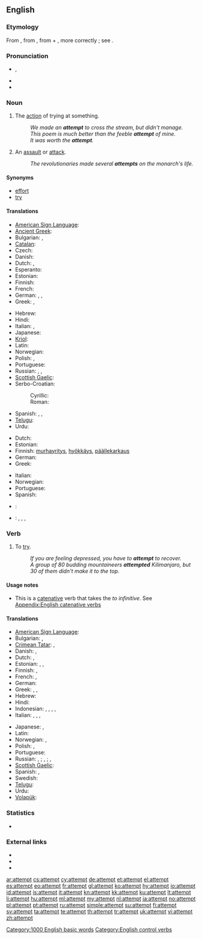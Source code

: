 ==English==

===Etymology===
From {{etyl|fro}} {{term|atempter}}, from {{etyl|la}} {{term|attempto|attemptō|I try, solicit}}, from {{term|ad||to}} + {{term|temptare}}, more correctly {{term|tentare||to try}}; see {{term|tempt}}.

===Pronunciation===
* {{IPA|/əˈtɛmpt/}}, {{SAMPA|/@"tEmpt/}}
* {{audio|en-us-attempt.ogg|Audio (US)}}
* {{rhymes|ɛmpt}}

===Noun===
{{en-noun}}

# The [[action]] of trying at something.
#: ''We made an '''attempt''' to cross the stream, but didn't manage.''
#: ''This poem is much better than the feeble '''attempt''' of mine.''
#: ''It was worth the '''attempt'''.''
# An [[assault]] or [[attack]].
#: ''The revolutionaries made several '''attempts''' on the monarch's life.''

====Synonyms====
* [[effort]]
* [[try]]

====Translations====
{{trans-top|the action of trying at something}}
* [[American Sign Language]]: {{tø|ase|A@NearInsideChesthigh-PalmAcross-A@NearInsideChesthigh-PalmAcross A@InsideChesthigh-PalmDown-A@InsideChesthigh-PalmDown}}
* [[Ancient Greek]]: {{tø|grc|δοκιμή|tr=dokimē|sc=polytonic|xs=Ancient Greek}}
* Bulgarian: {{t+|bg|опит|tr=opit}}, {{t+|bg|проба|tr=proba}}
* [[Catalan]]: {{t|ca|temptativa|f}}
* Czech: {{t-|cs|pokus|m}}
* Danish: {{t-|da|forsøg|n}}
* Dutch: {{t|nl|poging|f}} {{qualifier|an action}}, {{t|nl|probeersel|n}} {{qualifier|making something}}
* Esperanto: {{t-|eo|provo|xs=Esperanto}}
* Estonian: {{t-|et|katse}}
* Finnish: {{t+|fi|yritys}}
* French: {{t+|fr|tentative|f}}
* German: {{t|de|Versuch|m}}, {{t|de|Bestreben|n}}, {{t|de|Bestrebung|f}}
* Greek: {{t+|el|απόπειρα|f|tr=apópeira}}, {{t+|el|προσπάθεια|tr=prospátheia}}
{{trans-mid}}
* Hebrew: {{t+|he|ניסיון|m|tr=nisayón}}
* Hindi: {{t-|hi|कोशिश|f|xs=Hindi|tr=koshish}}
* Italian: {{t+|it|tentativo}}, {{t+|it|sforzo}}
* Japanese: {{t|ja|試み|tr=[[こころみ]], kokoromi}}
* [[Kriol]]: {{tø|rop|shat}}
* Latin: {{t|la|conatus}}
* Norwegian: {{t|no|forsøk|n}}
* Polish: {{t|pl|próba|f}}, {{t|pl|podejście|m}}
* Portuguese: {{t+|pt|tentativa|f}}
* Russian: {{t+|ru|попытка|f|tr=popýtka}}, {{t+|ru|проба|f|tr=próba}}, {{t+|ru|опыт|m|tr=ópyt}}
* [[Scottish Gaelic]]: {{t|gd|feuchainn|f}}
* Serbo-Croatian:
*: Cyrillic:
*: Roman: {{t|sh|pokušaj|m|sc=Latn}}
* Spanish: {{t-|es|tentativa|f}}, {{t-|es|intento|m}}, {{t+|es|ensayo|m}}
* [[Telugu]]: {{t|te|ప్రయత్నం|tr=prayatnam}}
* Urdu: {{t-|ur|کوشش|f|xs=Urdu|tr=koshish}}
{{trans-bottom}}

{{trans-top|attack}}
* Dutch: {{t+|nl|aanslag|m}}
* Estonian: {{t|et|tapmiskatse}}
* Finnish: [[murhayritys]], [[hyökkäys]], [[päällekarkaus]]
* German: {{t+|de|Anschlag|m}}
* Greek: {{t+|el|απόπειρα|f|tr=apópira}}
{{trans-mid}}
* Italian: {{t+|it|attentato}}
* Norwegian: {{t|no|angrep|n}}
* Portuguese: {{t+|pt|atentado|m}}
* Spanish: {{t-|es|atentado|m}}
{{trans-bottom}}

{{checktrans-top}}
* {{ttbc|bg}}: {{t|bg|опит|m}}
{{trans-mid}}
* {{ttbc|id}}: {{t|id|upaya}}, {{t|idusaha}}, {{t|id|coba|alt=percobaan}}, {{t|id|niat}}
{{trans-bottom}}

===Verb===
{{en-verb}}

# To [[try]].
#: ''If you are feeling depressed, you have to '''attempt''' to recover.''
#: ''A group of 80 budding mountaineers '''attempted''' Kilimanjaro, but 30 of them didn't make it to the top.''

====Usage notes====
* This is a [[catenative]] verb that takes the ''to infinitive''. See [[Appendix:English catenative verbs]]

====Translations====
{{trans-top|to try}}
* [[American Sign Language]]: {{tø|ase|A@NearInsideChesthigh-PalmAcross-A@NearInsideChesthigh-PalmAcross A@InsideChesthigh-PalmDown-A@InsideChesthigh-PalmDown}}
* Bulgarian: {{t+|bg|пробвам|tr=probam}}, {{t+|bg|опитвам|tr=opitbam}}
* [[Crimean Tatar]]: {{t|crh|ıntılmaq}}, {{t|crh|tırışmaq}}
* Danish: {{t-|da|forsøge}}, {{t-|da|prøve}}
* Dutch: {{t+|nl|pogen}}, {{t+|nl|proberen}}
* Estonian: {{t|et|proovima}}, {{t|et|üritama}}, {{t|et|katsetama}}
* Finnish: {{t+|fi|yrittää}}, {{t+|fi|koettaa}}
* French: {{t+|fr|tenter}}, {{t+|fr|essayer}}
* German: {{t+|de|versuchen}}
* Greek: {{t|el|αποπειρώμαι|tr=apopeirómai}}, {{t|el|επιχειρώ|tr=epicheiró}}, {{t|el|προσπαθώ|tr=prospathó}}
* Hebrew: {{t-|he|ניסה|tr=nisá}}
* Hindi: {{t-|hi|कोशिश करना|xs=Hindi|tr=koshish karnā}}
* Indonesian: {{t|id|upaya|alt=berupaya}}, {{t|id|usaha|alt=berusaha}}, {{t|id|coba}}, {{t|id|cobaalt=mencoba}}, {{t|id|niat|alt=berniat}}
* Italian: {{t+|it|tentare}}, {{t+|it|cercare}}, {{t+|it|provare}}, {{t-|it|attentare}}
{{trans-mid}}
* Japanese: {{t|ja|試みる|tr=[[こころみる]], kokoromiru}}, {{t|ja|試す|tr=[[ためす]], tamesu}}
* Latin: {{t|la|conor}}
* Norwegian: {{t|no|forsøke}}, {{t+|no|prøve}}
* Polish: {{t|pl|próbować}} {{impf}}, {{t|pl|spróbować}} {{pf.}}
* Portuguese: {{t+|pt|tentar}}
* Russian: {{t|ru|пытаться|tr=pytát's'a}} {{impf}}, {{t|ru|попытаться|tr=popytát's'a}} {{pf.}}; {{t|ru|пробовать|tr=próbovat'}} {{impf}}, {{t|ru|попробовать|tr=popróbovat'}} {{pf.}}; {{t|ru|стараться|tr=starát's'a}} {{impf}}, {{t|ru|постараться|tr=postarát's'a}} {{pf.}}
* [[Scottish Gaelic]]: {{t|gd|feuch}}
* Spanish: {{t-|es|intentar}}, {{t|es|tratar|alt=tratar de}}
* Swedish: {{t+|sv|försöka}}
* [[Telugu]]: {{t|te|ప్రయత్నించు|tr=prayatninchu}}
* Urdu: {{t-|ur|کوشش کرنا|xs=Urdu|tr=koshish karnā}}
* [[Volapük]]: {{t|vo|steifülön}}
{{trans-bottom}}

===Statistics===
* {{rank|drawn|field|street|829|attempt|soft|officers|likely}}

===External links===
* {{R:Webster 1913}}
* {{R:Century 1911}}
* {{R:OneLook}}

[[Category:1000 English basic words]]
[[Category:English control verbs]]

[[ar:attempt]]
[[cs:attempt]]
[[cy:attempt]]
[[de:attempt]]
[[et:attempt]]
[[el:attempt]]
[[es:attempt]]
[[eo:attempt]]
[[fr:attempt]]
[[gl:attempt]]
[[ko:attempt]]
[[hy:attempt]]
[[io:attempt]]
[[id:attempt]]
[[is:attempt]]
[[it:attempt]]
[[kn:attempt]]
[[kk:attempt]]
[[ku:attempt]]
[[lt:attempt]]
[[li:attempt]]
[[hu:attempt]]
[[ml:attempt]]
[[my:attempt]]
[[nl:attempt]]
[[ja:attempt]]
[[no:attempt]]
[[pl:attempt]]
[[pt:attempt]]
[[ru:attempt]]
[[simple:attempt]]
[[su:attempt]]
[[fi:attempt]]
[[sv:attempt]]
[[ta:attempt]]
[[te:attempt]]
[[th:attempt]]
[[tr:attempt]]
[[uk:attempt]]
[[vi:attempt]]
[[zh:attempt]]